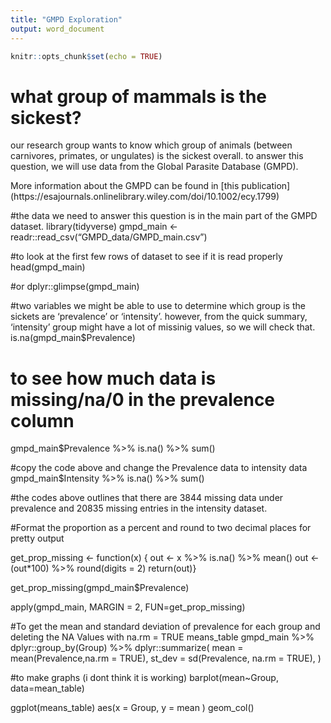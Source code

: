 ---
title: "GMPD Exploration"
output: word_document
---

```{r setup, include=FALSE}
knitr::opts_chunk$set(echo = TRUE)
```

# what group of mammals is the sickest?

our research group wants to know which group of animals (between carnivores, primates, or ungulates) is the sickest overall. to answer this question, we will use data from the Global Parasite Database (GMPD).

More information about the GMPD can be found in [this publication] (https://esajournals.onlinelibrary.wiley.com/doi/10.1002/ecy.1799)

#the data we need to answer this question is in the main part of the GMPD dataset.
library(tidyverse)
gmpd_main <- readr::read_csv("GMPD_data/GMPD_main.csv")


#to look at the first few rows of dataset to see if it is read properly 
head(gmpd_main)

#or
dplyr::glimpse(gmpd_main)

#two variables we might be able to use to determine which group is the sickets are 'prevalence' or 'intensity'. however, from the quick summary, 'intensity' group might have a lot of missinig values, so we will check that.
is.na(gmpd_main$Prevalence)

# to see how much data is missing/na/0 in the prevalence column
gmpd_main$Prevalence %>%
is.na() %>%
sum()

#copy the code above and change the Prevalence data to intensity data
gmpd_main$Intensity %>%
is.na() %>%
sum()

#the codes above outlines that there are 3844 missing data under prevalence and 20835 missing entries in the intensity dataset.



#Format the proportion as a percent and round to two decimal places for pretty output 

get_prop_missing <- function(x) {
out <- x %>% is.na() %>% mean()
out <- (out*100) %>% round(digits = 2)
return(out)}

get_prop_missing(gmpd_main$Prevalence)


apply(gmpd_main, MARGIN = 2, FUN=get_prop_missing)

#To get the mean and standard deviation of prevalence for each group and deleting the NA Values with na.rm = TRUE
means_table
gmpd_main %>% 
dplyr::group_by(Group) %>%
dplyr::summarize(
mean = mean(Prevalence,na.rm = TRUE),
st_dev = sd(Prevalence, na.rm = TRUE),
)

#to make graphs (i dont think it is working)
barplot(mean~Group, data=mean_table)

ggplot(means_table)
aes(x = Group, y = mean
)
geom_col()

